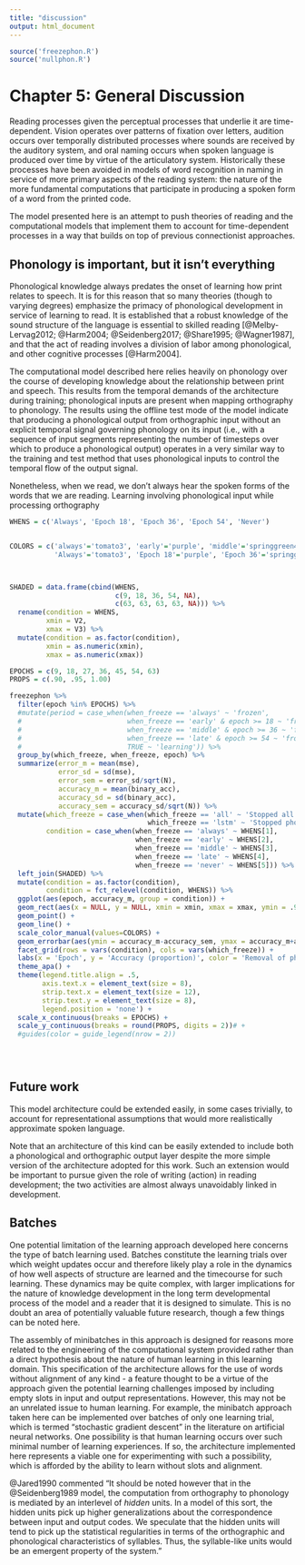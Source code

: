 ```yaml
---
title: "discussion"
output: html_document
---
```



```r
source('freezephon.R')
source('nullphon.R')
```


# Chapter 5: General Discussion
Reading processes given the perceptual processes that underlie it are time-dependent. Vision operates over patterns of fixation over letters, audition occurs over temporally distributed processes where sounds are received by the auditory system, and oral naming occurs when spoken language is produced over time by virtue of the articulatory system. Historically these processes have been avoided in models of word recognition in naming in service of more primary aspects of the reading system: the nature of the more fundamental computations that participate in producing a spoken form of a word from the printed code.

The model presented here is an attempt to push theories of reading and the computational models that implement them to account for time-dependent processes in a way that builds on top of previous connectionist approaches.

## Phonology is important, but it isn't everything
Phonological knowledge always predates the onset of learning how print relates to speech. It is for this reason that so many theories (though to varying degrees) emphasize the primacy of phonological development in service of learning to read. It is established that a robust knowledge of the sound structure of the language is essential to skilled reading [@Melby-Lervag2012; @Harm2004; @Seidenberg2017; @Share1995; @Wagner1987], and that the act of reading involves a division of labor among phonological, and other cognitive processes [@Harm2004].

The computational model described here relies heavily on phonology over the course of developing knowledge about the relationship between print and speech. This results from the temporal demands of the architecture during training; phonological inputs are present when mapping orthography to phonology. The results using the offline test mode of the model indicate that producing a phonological output from orthographic input without an explicit temporal signal governing phonology on its input (i.e., with a sequence of input segments representing the number of timesteps over which to produce a phonological output) operates in a very similar way to the training and test method that uses phonological inputs to control the temporal flow of the output signal.

Nonetheless, when we read, we don't always hear the spoken forms of the words that we are reading. Learning involving phonological input while processing orthography 

```r

WHENS = c('Always', 'Epoch 18', 'Epoch 36', 'Epoch 54', 'Never')


COLORS = c('always'='tomato3', 'early'='purple', 'middle'='springgreen4', 'late'='blue', 'never'='turquoise',
           'Always'='tomato3', 'Epoch 18'='purple', 'Epoch 36'='springgreen4', 'Epoch 54'='blue', 'Never'='turquoise')



SHADED = data.frame(cbind(WHENS,
                          c(9, 18, 36, 54, NA),
                          c(63, 63, 63, 63, NA))) %>% 
  rename(condition = WHENS,
         xmin = V2,
         xmax = V3) %>% 
  mutate(condition = as.factor(condition),
         xmin = as.numeric(xmin),
         xmax = as.numeric(xmax))

EPOCHS = c(9, 18, 27, 36, 45, 54, 63)
PROPS = c(.90, .95, 1.00)

freezephon %>% 
  filter(epoch %in% EPOCHS) %>% 
  #mutate(period = case_when(when_freeze == 'always' ~ 'frozen',
  #                          when_freeze == 'early' & epoch >= 18 ~ 'frozen',
  #                          when_freeze == 'middle' & epoch >= 36 ~ 'frozen',
  #                          when_freeze == 'late' & epoch >= 54 ~ 'frozen',
  #                          TRUE ~ 'learning')) %>% 
  group_by(which_freeze, when_freeze, epoch) %>% 
  summarize(error_m = mean(mse),
            error_sd = sd(mse),
            error_sem = error_sd/sqrt(N),
            accuracy_m = mean(binary_acc),
            accuracy_sd = sd(binary_acc),
            accuracy_sem = accuracy_sd/sqrt(N)) %>% 
  mutate(which_freeze = case_when(which_freeze == 'all' ~ 'Stopped all phonology',
                                  which_freeze == 'lstm' ~ 'Stopped phon LSTM only'),
         condition = case_when(when_freeze == 'always' ~ WHENS[1],
                               when_freeze == 'early' ~ WHENS[2],
                               when_freeze == 'middle' ~ WHENS[3],
                               when_freeze == 'late' ~ WHENS[4],
                               when_freeze == 'never' ~ WHENS[5])) %>% 
  left_join(SHADED) %>% 
  mutate(condition = as.factor(condition),
         condition = fct_relevel(condition, WHENS)) %>% 
  ggplot(aes(epoch, accuracy_m, group = condition)) +
  geom_rect(aes(x = NULL, y = NULL, xmin = xmin, xmax = xmax, ymin = .90, ymax = 1), fill = 'grey90', color = 'transparent', alpha = .09) +
  geom_point() +
  geom_line() + 
  scale_color_manual(values=COLORS) +
  geom_errorbar(aes(ymin = accuracy_m-accuracy_sem, ymax = accuracy_m+accuracy_sem), width = .1) +
  facet_grid(rows = vars(condition), cols = vars(which_freeze)) +
  labs(x = 'Epoch', y = 'Accuracy (proportion)', color = 'Removal of phon learning\n(time of removal)') +
  theme_apa() +
  theme(legend.title.align = .5,
        axis.text.x = element_text(size = 8),
        strip.text.x = element_text(size = 12),
        strip.text.y = element_text(size = 8),
        legend.position = 'none') +
  scale_x_continuous(breaks = EPOCHS) +
  scale_y_continuous(breaks = round(PROPS, digits = 2))# +
  #guides(color = guide_legend(nrow = 2))

  



```


## Future work
This model architecture could be extended easily, in some cases trivially, to account for representational assumptions that would more realistically approximate spoken language.

Note that an architecture of this kind can be easily extended to include both a phonological and orthographic output layer despite the more simple version of the architecture adopted for this work. Such an extension would be important to pursue given the role of writing (action) in reading development; the two activities are almost always unavoidably linked in development.

## Batches
One potential limitation of the learning approach developed here concerns the type of batch learning used. Batches constitute the learning trials over which weight updates occur and therefore likely play a role in the dynamics of how well aspects of structure are learned and the timecourse for such learning. These dynamics may be quite complex, with larger implications for the nature of knowledge development in the long term developmental process of the model and a reader that it is designed to simulate. This is no doubt an area of potentially valuable future research, though a few things can be noted here.

The assembly of minibatches in this approach is designed for reasons more related to the engineering of the computational system provided rather than a direct hypothesis about the nature of human learning in this learning domain. This specification of the architecture allows for the use of words without alignment of any kind - a feature thought to be a virtue of the approach given the potential learning challenges imposed by including empty slots in input and output representations. However, this may not be an unrelated issue to human learning. For example, the minibatch approach taken here can be implemented over batches of only one learning trial, which is termed "stochastic gradient descent" in the literature on artificial neural networks. One possibility is that human learning occurs over such minimal number of learning experiences. If so, the architecture implemented here represents a viable one for experimenting with such a possibility, which is afforded by the ability to learn without slots and alignment.


@Jared1990 commented "It should be noted however that in the @Seidenberg1989 model, the computation from orthography to phonology is mediated by an interlevel of _hidden_ units. In a model of this sort, the hidden units pick up higher generalizations about the correspondence between input and output codes. We speculate that the hidden units will tend to pick up the statistical regularities in terms of the orthographic and phonological characteristics of syllables. Thus, the syllable-like units would be an emergent property of the system."
